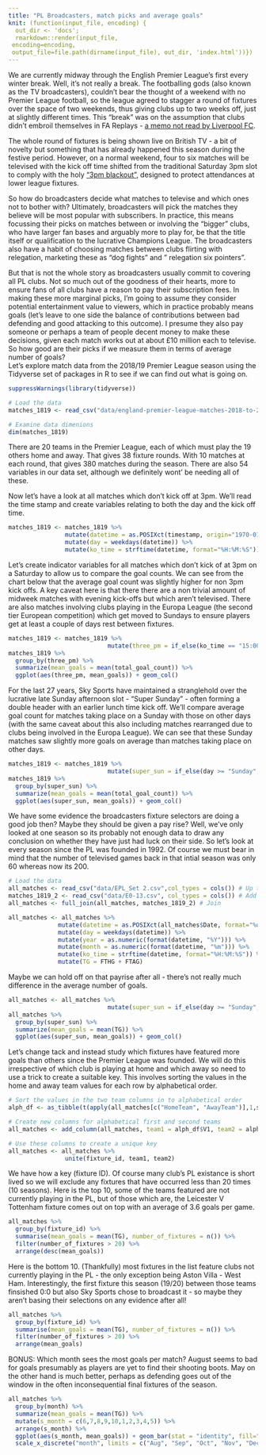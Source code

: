 ```yaml
---
title: "PL Broadcasters, match picks and average goals"
knit: (function(input_file, encoding) {
  out_dir <- 'docs';
  rmarkdown::render(input_file,
 encoding=encoding,
 output_file=file.path(dirname(input_file), out_dir, 'index.html'))})
---
```


We are currently midway through the English Premier League's first every winter break. Well, it's not really a break. The footballing gods (also known as the TV broadcasters), couldn't bear the thought of a weekend with no Premier League football, so the league agreed to stagger a round of fixtures over the space of two weekends, thus giving clubs up to two weeks off, just at slightly different times. This "break" was on the assumption that clubs didn't embroil themselves in FA Replays - [a memo not read by Liverpool FC](https://www.theguardian.com/football/2020/feb/03/jurgen-klopp-liverpool-fa-cup-replay-shrewsbury-laptop). 

The whole round of fixtures is being shown live on British TV - a bit of novelty but something that has already happened this season during the festive period. However, on a normal weekend, four to six matches will be televised with the kick off time shifted from the traditional Saturday 3pm slot to comply with the holy ["3pm blackout"](https://en.wikipedia.org/wiki/English_football_on_television#3pm_%22Blackout%22), designed to protect attendances at lower league fixtures. 

So how do broadcasters decide what matches to televise and which ones not to bother with? Ultimately, broadcasters will pick the matches they believe will be most popular with subscribers. In practice, this means focussing their picks on matches between or involving the "bigger" clubs, who have larger fan bases and arguably more to play for, be that the title itself or qualification to the lucrative Champions League. The broadcasters also have a habit of choosing matches between clubs flirting with relegation, marketing these as "dog fights" and " relegation six pointers". 

But that is not the whole story as broadcasters usually commit to covering all PL clubs. Not so much out of the goodness of their hearts, more to ensure fans of all clubs have a reason to pay their subscription fees. In making these more marginal picks, I'm going to assume they consider potential entertainment value to viewers, which in practice probably means goals (let's leave to one side the balance of contributions between bad defending and good attacking to this outcome). I presume they also pay someone or perhaps a team of people decent money to make these decisions, given each match works out at about £10 million each to televise. So how good are their picks if we measure them in terms of average number of goals?  
Let's explore match data from the 2018/19 Premier League season using the Tidyverse set of packages in R to see if we can find out what is going on.
```r

suppressWarnings(library(tidyverse))

# Load the data
matches_1819 <- read_csv("data/england-premier-league-matches-2018-to-2019-stats.csv", col_types = cols()) # This second argument just suppresses printing of column info

# Examine data dimenions
dim(matches_1819)
```

There are 20 teams in the Premier League, each of which must play the 19 others home and away. That gives 38 fixture rounds. With 10 matches at each round, that gives 380 matches during the season. There are also 54 variables in our data set, although we definitely wont' be needing all of these.

Now let's have a look at all matches which don't kick off at 3pm. We'll read the time stamp and create variables relating to both the day and the kick off time.

```r
matches_1819 <- matches_1819 %>%
                mutate(datetime = as.POSIXct(timestamp, origin="1970-01-01")) %>%
                mutate(day = weekdays(datetime)) %>%
                mutate(ko_time = strftime(datetime, format="%H:%M:%S"))
```

Let's create indicator variables for all matches which don't kick of at 3pm on a Saturday to allow us to compare the goal counts. We can see from the chart below that the average goal count was slightly higher for non 3pm kick offs. A key caveat here is that there there are a non trivial amount of midweek matches with evening kick-offs but which aren't televised. There are also matches involving clubs playing in the Europa League (the second tier European competition) which get moved to Sundays to ensure players get at least a couple of days rest between fixtures.

```r
matches_1819 <- matches_1819 %>%
                            mutate(three_pm = if_else(ko_time == "15:00:00", "3pm", "Not 3pm"))
matches_1819 %>%
  group_by(three_pm) %>%
  summarize(mean_goals = mean(total_goal_count)) %>%
  ggplot(aes(three_pm, mean_goals)) + geom_col()

```

For the last 27 years, Sky Sports have maintained a stranglehold over the lucrative late Sunday afternoon slot - "Super Sunday" - often forming a double header with an earlier lunch time kick off. We'll compare average goal count for matches taking place on a Sunday with those on other days (with the same caveat about this also including matches rearranged due to clubs being involved in the Europa League). We can see that these Sunday matches saw slightly more goals on average than matches taking place on other days.

```r
matches_1819 <- matches_1819 %>%
                            mutate(super_sun = if_else(day >= "Sunday", "Sunday", "Other day"))
matches_1819 %>%
  group_by(super_sun) %>%
  summarize(mean_goals = mean(total_goal_count)) %>%
  ggplot(aes(super_sun, mean_goals)) + geom_col()
```

We have some evidence the broadcasters fixture selectors are doing a good job then? Maybe they should be given a pay rise? Well, we've only looked at one season so its probably not enough data to draw any conclusion on whether they have just had luck on their side. So let's look at every season since the PL was founded in 1992. Of course we must bear in mind that the number of televised games back in that intial season was only 60 whereas now its 200. 

```r
# Load the data
all_matches <- read_csv("data/EPL_Set 2.csv",col_types = cols()) # Up to 2017/18
matches_1819_2 <- read_csv("data/E0-13.csv", col_types = cols()) # Add on 2018/19
all_matches <- full_join(all_matches, matches_1819_2) # Join

all_matches <- all_matches %>%
              mutate(datetime = as.POSIXct(all_matches$Date, format="%d/%m/%Y")) %>%
              mutate(day = weekdays(datetime)) %>%
              mutate(year = as.numeric(format(datetime, "%Y"))) %>%
              mutate(month = as.numeric(format(datetime, "%m"))) %>%
              mutate(ko_time = strftime(datetime, format="%H:%M:%S")) %>% 
              mutate(TG = FTHG + FTAG)
```

Maybe we can hold off on that payrise after all - there's not really much difference in the average number of goals.

```r
all_matches <- all_matches %>%
                            mutate(super_sun = if_else(day >= "Sunday", "Sunday", "Other day"))
all_matches %>%
  group_by(super_sun) %>%
  summarize(mean_goals = mean(TG)) %>%
  ggplot(aes(super_sun, mean_goals)) + geom_col()
```

Let's change tack and instead study which fixtures have featured more goals than others since the Premier League was founded. We will do this irrespective of which club is playing at home and which away so need to use a trick to create a suitable key. This involves sorting the values in the home and away team values for each row by alphabetical order.

```r
# Sort the values in the two team columns in to alphabetical order
alph_df <- as_tibble(t(apply(all_matches[c("HomeTeam", "AwayTeam")],1,sort)))

# Create new columns for alphabetical first and second teams
all_matches <- add_column(all_matches, team1 = alph_df$V1, team2 = alph_df$V2)

# Use these columns to create a unique key
all_matches <- all_matches %>%
                unite(fixture_id, team1, team2)
```

We have how a key (fixture ID). Of course many club's PL existance is short lived so we will exclude any fixtures that have occurred less than 20 times (10 seasons). Here is the top 10, some of the teams featured are not currently playing in the PL, but of those which are, the Leicester V Tottenham fixture comes out on top with an average of 3.6 goals per game.

```r
all_matches %>%
  group_by(fixture_id) %>%
  summarise(mean_goals = mean(TG), number_of_fixtures = n()) %>%
  filter(number_of_fixtures > 20) %>%
  arrange(desc(mean_goals))
```

Here is the bottom 10. (Thankfully) most fixtures in the list feature clubs not currently playing in the PL - the only exception being Aston Villa - West Ham. Interestingly, the first fixture this season (19/20) between those teams finsished 0:0 but also Sky Sports chose to broadcast it - so maybe they aren't basing their selections on any evidence after all!

```r
all_matches %>%
  group_by(fixture_id) %>%
  summarise(mean_goals = mean(TG), number_of_fixtures = n()) %>%
  filter(number_of_fixtures > 20) %>%
  arrange(mean_goals)
```

BONUS:
Which month sees the most goals per match? August seems to bad for goals presumably as players are yet to find their shooting boots. May on the other hand is much better, perhaps as defending goes out of the window in the often inconsequential final fixtures of the season.

```r
all_matches %>%
  group_by(month) %>%
  summarize(mean_goals = mean(TG)) %>%
  mutate(s_month = c(6,7,8,9,10,1,2,3,4,5)) %>%
  arrange(s_month) %>%
  ggplot(aes(s_month, mean_goals)) + geom_bar(stat = "identity", fill="blue") +
  scale_x_discrete("month", limits = c("Aug", "Sep", "Oct", "Nov", "Dec", "Jan", "Feb", "Mar", "Apr", "May")) + geom_text(aes(y = mean_goals + 0.1, label = round(mean_goals, 2))) + scale_y_continuous(breaks=NULL)
```
